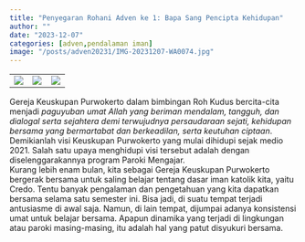 ```yaml
---
title: "Penyegaran Rohani Adven ke 1: Bapa Sang Pencipta Kehidupan"
author: ""
date: "2023-12-07"
categories: [adven,pendalaman iman]
image: "/posts/adven20231/IMG-20231207-WA0074.jpg"
---
```


|                                                |                                                |                                                |
|------------------------|------------------------|------------------------|
| ![](/posts/adven20231/IMG-20231207-WA0069.jpg) | ![](/posts/adven20231/IMG-20231207-WA0074.jpg) | ![](/posts/adven20231/IMG-20231207-WA0075.jpg) |

Gereja Keuskupan Purwokerto dalam bimbingan Roh Kudus bercita-cita menjadi *paguyuban umat Allah yang beriman mendalam, tangguh, dan dialogal serta sejahtera demi terwujudnya persaudaraan sejati, kehidupan bersama yang bermartabat dan berkeadilan, serta keutuhan ciptaan*. Demikianlah visi Keuskupan Purwokerto yang mulai dihidupi sejak medio 2021. Salah satu upaya menghidupi visi tersebut adalah dengan diselenggarakannya program Paroki Mengajar.\
Kurang lebih enam bulan, kita sebagai Gereja Keuskupan Purwokerto 
bergerak bersama untuk saling belajar tentang dasar iman katolik kita, yaitu 
Credo. Tentu banyak pengalaman dan pengetahuan yang kita dapatkan 
bersama selama satu semester ini. Bisa jadi, di suatu tempat terjadi 
antusiasme di awal saja. Namun, di lain tempat, dijumpai adanya konsistensi 
umat untuk belajar bersama. Apapun dinamika yang terjadi di lingkungan 
atau paroki masing-masing, itu adalah hal yang patut disyukuri bersama.
